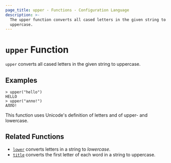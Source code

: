 ```yaml
---
page_title: upper - Functions - Configuration Language
description: >-
  The upper function converts all cased letters in the given string to
  uppercase.
---
```


# `upper` Function

`upper` converts all cased letters in the given string to uppercase.

## Examples

```
> upper("hello")
HELLO
> upper("алло!")
АЛЛО!
```

This function uses Unicode's definition of letters and of upper- and lowercase.

## Related Functions

* [`lower`](/opentf/language/functions/lower) converts letters in a string to _lowercase_.
* [`title`](/opentf/language/functions/title) converts the first letter of each word in a string to uppercase.
